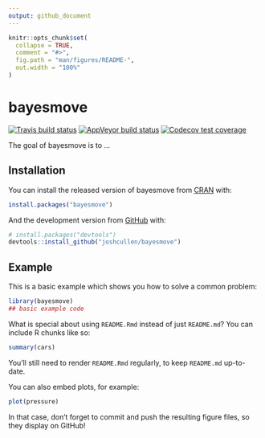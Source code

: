 ```yaml
---
output: github_document
---
```


<!-- README.md is generated from README.Rmd. Please edit that file -->

```r
knitr::opts_chunk$set(
  collapse = TRUE,
  comment = "#>",
  fig.path = "man/figures/README-",
  out.width = "100%"
)
```

# bayesmove

<!-- badges: start -->
[![Travis build status](https://travis-ci.com/joshcullen/bayesmove.svg?branch=master)](https://travis-ci.com/joshcullen/bayesmove)
[![AppVeyor build status](https://ci.appveyor.com/api/projects/status/github/joshcullen/bayesmove?branch=master&svg=true)](https://ci.appveyor.com/project/joshcullen/bayesmove)
[![Codecov test coverage](https://codecov.io/gh/joshcullen/bayesmove/branch/master/graph/badge.svg)](https://codecov.io/gh/joshcullen/bayesmove?branch=master)
<!-- badges: end -->

The goal of bayesmove is to ...

## Installation

You can install the released version of bayesmove from [CRAN](https://CRAN.R-project.org) with:

``` r
install.packages("bayesmove")
```

And the development version from [GitHub](https://github.com/) with:

``` r
# install.packages("devtools")
devtools::install_github("joshcullen/bayesmove")
```
## Example

This is a basic example which shows you how to solve a common problem:

```r
library(bayesmove)
## basic example code
```

What is special about using `README.Rmd` instead of just `README.md`? You can include R chunks like so:

```r
summary(cars)
```

You'll still need to render `README.Rmd` regularly, to keep `README.md` up-to-date.

You can also embed plots, for example:

```r
plot(pressure)
```

In that case, don't forget to commit and push the resulting figure files, so they display on GitHub!
